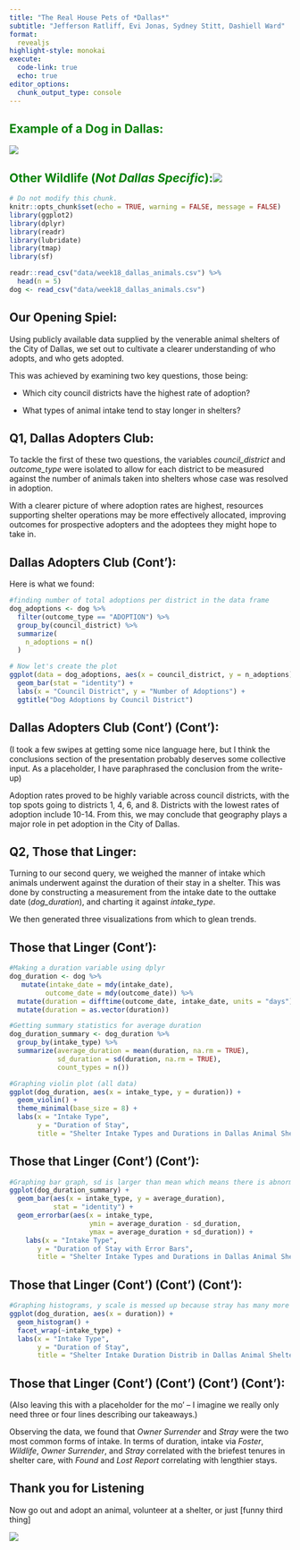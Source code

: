 ```yaml
---
title: "The Real House Pets of *Dallas*"
subtitle: "Jefferson Ratliff, Evi Jonas, Sydney Stitt, Dashiell Ward"
format: 
  revealjs
highlight-style: monokai
execute:
  code-link: true
  echo: true
editor_options: 
  chunk_output_type: console
---
```


## Example of a Dog in Dallas: {style="color: green"}

![](CTS-Puppy-Bandana-2020.webp)

## Other Wildlife (*Not Dallas Specific*):![](Screenshot%202024-03-06%20at%2018.42.22.png) {style="color: green"}

```r
# Do not modify this chunk.
knitr::opts_chunk$set(echo = TRUE, warning = FALSE, message = FALSE)
library(ggplot2)
library(dplyr)
library(readr)
library(lubridate)
library(tmap)
library(sf)

readr::read_csv("data/week18_dallas_animals.csv") %>%
  head(n = 5)
dog <- read_csv("data/week18_dallas_animals.csv")
```

## Our Opening Spiel:

Using publicly available data supplied by the venerable animal shelters of the City of Dallas, we set out to cultivate a clearer understanding of who adopts, and who gets adopted.

This was achieved by examining two key questions, those being:

-   Which city council districts have the highest rate of adoption?

-   What types of animal intake tend to stay longer in shelters?

## Q1, Dallas Adopters Club:

To tackle the first of these two questions, the variables *council_district* and *outcome_type* were isolated to allow for each district to be measured against the number of animals taken into shelters whose case was resolved in adoption.

With a clearer picture of where adoption rates are highest, resources supporting shelter operations may be more effectively allocated, improving outcomes for prospective adopters and the adoptees they might hope to take in.

## Dallas Adopters Club (Cont'):

Here is what we found:

```r
#finding number of total adoptions per district in the data frame
dog_adoptions <- dog %>%
  filter(outcome_type == "ADOPTION") %>% 
  group_by(council_district) %>% 
  summarize(
    n_adoptions = n()
  )

# Now let's create the plot
ggplot(data = dog_adoptions, aes(x = council_district, y = n_adoptions)) +
  geom_bar(stat = "identity") +
  labs(x = "Council District", y = "Number of Adoptions") +
  ggtitle("Dog Adoptions by Council District")
```

## Dallas Adopters Club (Cont') (Cont'):

(I took a few swipes at getting some nice language here, but I think the conclusions section of the presentation probably deserves some collective input. As a placeholder, I have paraphrased the conclusion from the write-up)

Adoption rates proved to be highly variable across council districts, with the top spots going to districts 1, 4, 6, and 8. Districts with the lowest rates of adoption include 10-14. From this, we may conclude that geography plays a major role in pet adoption in the City of Dallas.

## Q2, Those that Linger:

Turning to our second query, we weighed the manner of intake which animals underwent against the duration of their stay in a shelter. This was done by constructing a measurement from the intake date to the outtake date (*dog_duration*), and charting it against *intake_type*.

We then generated three visualizations from which to glean trends.

## Those that Linger (Cont'):

```r
#Making a duration variable using dplyr
dog_duration <- dog %>%
   mutate(intake_date = mdy(intake_date),
         outcome_date = mdy(outcome_date)) %>%
  mutate(duration = difftime(outcome_date, intake_date, units = "days")) %>%
  mutate(duration = as.vector(duration))

#Getting summary statistics for average duration
dog_duration_summary <- dog_duration %>%
  group_by(intake_type) %>%
  summarize(average_duration = mean(duration, na.rm = TRUE),
            sd_duration = sd(duration, na.rm = TRUE),
            count_types = n()) 

#Graphing violin plot (all data)
ggplot(dog_duration, aes(x = intake_type, y = duration)) +
  geom_violin() +
  theme_minimal(base_size = 8) +
  labs(x = "Intake Type", 
       y = "Duration of Stay", 
       title = "Shelter Intake Types and Durations in Dallas Animal Shelters in 2016 and 2017")
```

## Those that Linger (Cont') (Cont'):

```r
#Graphing bar graph, sd is larger than mean which means there is abnormal distributions
ggplot(dog_duration_summary) +
  geom_bar(aes(x = intake_type, y = average_duration), 
           stat = "identity") +
  geom_errorbar(aes(x = intake_type, 
                    ymin = average_duration - sd_duration, 
                    ymax = average_duration + sd_duration)) +
    labs(x = "Intake Type", 
       y = "Duration of Stay with Error Bars", 
       title = "Shelter Intake Types and Durations in Dallas Animal Shelters in 2016 and 2017")
```

## Those that Linger (Cont') (Cont') (Cont'):

```r
#Graphing histograms, y scale is messed up because stray has many more observations than other groups
ggplot(dog_duration, aes(x = duration)) +
  geom_histogram() +
  facet_wrap(~intake_type) +
  labs(x = "Intake Type", 
       y = "Duration of Stay", 
       title = "Shelter Intake Duration Distrib in Dallas Animal Shelters in 2016 and 2017")
```

## Those that Linger (Cont') (Cont') (Cont') (Cont'):

(Also leaving this with a placeholder for the mo' -- I imagine we really only need three or four lines describing our takeaways.)

Observing the data, we found that *Owner Surrender* and *Stray* were the two most common forms of intake. In terms of duration, intake via *Foster*, *Wildlife*, *Owner Surrender*, and *Stray* correlated with the briefest tenures in shelter care, with *Found* and *Lost Report* correlating with lengthier stays.

## Thank you for Listening

Now go out and adopt an animal, volunteer at a shelter, or just \[funny third thing\]

![](An%20animal%20shelt%2026c6ebca-c687-4492-a84a-370713f847d9.png)
